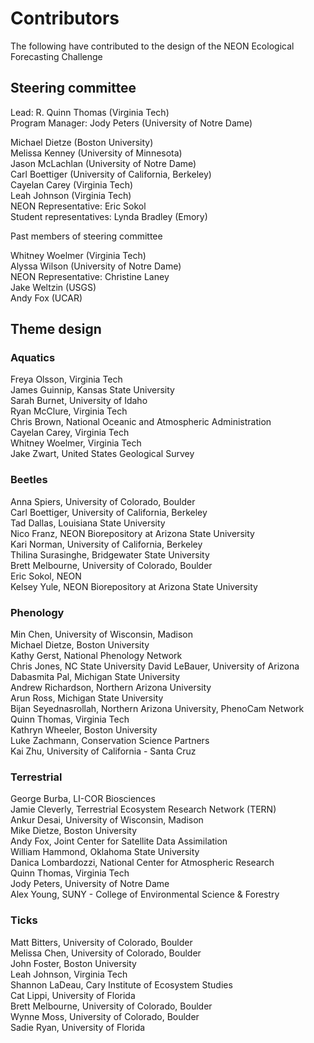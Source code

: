 # Contributors

The following have contributed to the design of the NEON Ecological Forecasting Challenge

## Steering committee

Lead: R. Quinn Thomas (Virginia Tech)\
Program Manager: Jody Peters (University of Notre Dame)

Michael Dietze (Boston University)\
Melissa Kenney (University of Minnesota)\
Jason McLachlan (University of Notre Dame)\
Carl Boettiger (University of California, Berkeley)\
Cayelan Carey (Virginia Tech)\
Leah Johnson (Virginia Tech)\
NEON Representative: Eric Sokol\
Student representatives: Lynda Bradley (Emory)\

Past members of steering committee

Whitney Woelmer (Virginia Tech)\
Alyssa Wilson (University of Notre Dame)\
NEON Representative: Christine Laney\
Jake Weltzin (USGS)\
Andy Fox (UCAR)\

## Theme design

### Aquatics

Freya Olsson, Virginia Tech\
James Guinnip, Kansas State University\
Sarah Burnet, University of Idaho\
Ryan McClure, Virginia Tech\
Chris Brown, National Oceanic and Atmospheric Administration\
Cayelan Carey, Virginia Tech\
Whitney Woelmer, Virginia Tech\
Jake Zwart, United States Geological Survey

### Beetles

Anna Spiers, University of Colorado, Boulder\
Carl Boettiger, University of California, Berkeley\
Tad Dallas, Louisiana State University\
Nico Franz, NEON Biorepository at Arizona State University\
Kari Norman, University of California, Berkeley\
Thilina Surasinghe, Bridgewater State University\
Brett Melbourne, University of Colorado, Boulder\
Eric Sokol, NEON\
Kelsey Yule, NEON Biorepository at Arizona State University

### Phenology

Min Chen, University of Wisconsin, Madison\
Michael Dietze, Boston University\
Kathy Gerst, National Phenology Network\
Chris Jones, NC State University David LeBauer, University of Arizona\
Dabasmita Pal, Michigan State University\
Andrew Richardson, Northern Arizona University\
Arun Ross, Michigan State University\
Bijan Seyednasrollah, Northern Arizona University, PhenoCam Network\
Quinn Thomas, Virginia Tech\
Kathryn Wheeler, Boston University\
Luke Zachmann, Conservation Science Partners\
Kai Zhu, University of California - Santa Cruz

### Terrestrial

George Burba, LI-COR Biosciences\
Jamie Cleverly, Terrestrial Ecosystem Research Network (TERN)\
Ankur Desai, University of Wisconsin, Madison\
Mike Dietze, Boston University\
Andy Fox, Joint Center for Satellite Data Assimilation\
William Hammond, Oklahoma State University\
Danica Lombardozzi, National Center for Atmospheric Research\
Quinn Thomas, Virginia Tech\
Jody Peters, University of Notre Dame\
Alex Young, SUNY - College of Environmental Science & Forestry

### Ticks

Matt Bitters, University of Colorado, Boulder\
Melissa Chen, University of Colorado, Boulder\
John Foster, Boston University\
Leah Johnson, Virginia Tech\
Shannon LaDeau, Cary Institute of Ecosystem Studies\
Cat Lippi, University of Florida\
Brett Melbourne, University of Colorado, Boulder\
Wynne Moss, University of Colorado, Boulder\
Sadie Ryan, University of Florida




